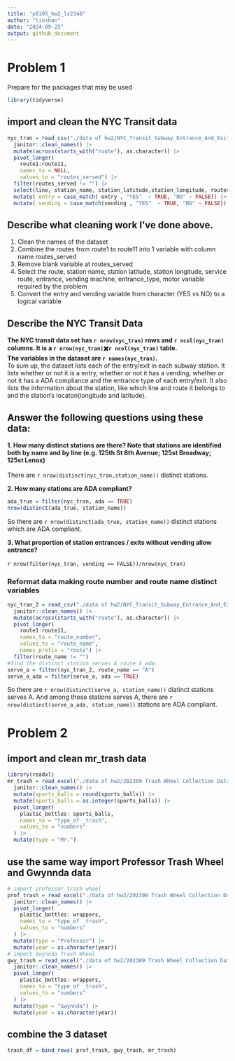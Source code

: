 ```yaml
---
title: "p8105_hw2_lx2346"
author: "linshan"
date: "2024-09-25"
output: github_document
---
```


# Problem 1
Prepare for the packages that may be used
```r
library(tidyverse)
```
## import and clean the NYC Transit data
```r
nyc_tran = read_csv("./data of hw2/NYC_Transit_Subway_Entrance_And_Exit_Data.csv",na = "") |>
  janitor::clean_names() |>
  mutate(across(starts_with("route"), as.character)) |>
  pivot_longer(
    route1:route11,
    names_to = NULL, 
    values_to = "routes_served") |>
  filter(routes_served != "") |>
  select(line, station_name, station_latitude,station_longitude, routes_served, entry, vending, entrance_type,ada) |>
  mutate( entry = case_match( entry , "YES"  ~ TRUE, "NO" ~ FALSE)) |>
  mutate( vending = case_match(vending , "YES"  ~ TRUE, "NO" ~ FALSE))
```
## Describe what cleaning work I've done above.
1. Clean the names of the dataset\
2. Combine the routes from route1 to route11 into 1 variable with column name routes_served\
3. Remove blank variable at routes_served\
4. Select the route, station name, station latitude, station longitude, service route, entrance, vending machine, entrance_type, motor variable required by the problem\
5. Convert the entry and vending variable from character (YES vs NO) to a logical variable\

## Describe the NYC Transit Data
**The NYC transit data set has `r nrow(nyc_tran)` rows and `r ncol(nyc_tran)` columns. It is a `r nrow(nyc_tran)`✖️`r ncol(nyc_tran)` table.**\
**The variables in the dataset are `r names(nyc_tran)`.**\
To sum up, the dataset lists each of the entry/exit in each subway station. It lists whether or not it is a entry, whether or not it has a vending,  whether or not it has a ADA compliance and the entrance type of each entry/exit. It also lists the information about the station, like which line and route it belongs to and the station's locaton(longitude and latitude).

## Answer the following questions using these data:
**1. How many distinct stations are there? Note that stations are identified both by name and by line (e.g. 125th St 8th Avenue; 125st Broadway; 125st Lenox)**\
\
There are `r nrow(distinct(nyc_tran,station_name))` distinct stations.

**2. How many stations are ADA compliant?**\
```r
ada_true = filter(nyc_tran, ada == TRUE)
nrow(distinct(ada_true, station_name))
```
So there are `r nrow(distinct(ada_true, station_name))` distinct stations which are ADA compliant.\

**3. What proportion of station entrances / exits without vending allow entrance?**\
\
`r nrow(filter(nyc_tran, vending == FALSE))/nrow(nyc_tran)`

### Reformat data making route number and route name distinct variables
```r
nyc_tran_2 = read_csv("./data of hw2/NYC_Transit_Subway_Entrance_And_Exit_Data.csv",na = "") |>
  janitor::clean_names() |>
  mutate(across(starts_with("route"), as.character)) |>
  pivot_longer(
    route1:route11,
    names_to = "route_number", 
    values_to = "route_name",
    names_prefix = "route") |>
  filter(route_name != "")
#find the distinct station serves A route & ada. 
serve_a = filter(nyc_tran_2, route_name == "A")
serve_a_ada = filter(serve_a, ada == TRUE)
```

So there are `r nrow(distinct(serve_a, station_name))` diatinct stations serves A. And among those stations serves A, there are `r nrow(distinct(serve_a_ada, station_name))` stations are ADA compliant.

# Problem 2
## import and clean mr_trash data
```r
library(readxl)
mr_trash = read_excel("./data of hw2/202309 Trash Wheel Collection Data.xlsx", range = "A2:N586") |>
  janitor::clean_names() |>
  mutate(sports_balls = round(sports_balls)) |>
  mutate(sports_balls = as.integer(sports_balls)) |>
  pivot_longer(
    plastic_bottles: sports_balls,
    names_to = "type_of _trash",
    values_to = "numbers"
  ) |>
  mutate(type = "Mr.")
```

## use the same way import Professor Trash Wheel and Gwynnda data
```r
# import professor trash wheel
prof_trash = read_excel("./data of hw2/202309 Trash Wheel Collection Data.xlsx", sheet = "Professor Trash Wheel", range = "A2:M108") |>
  janitor::clean_names() |>
  pivot_longer(
    plastic_bottles: wrappers,
    names_to = "type_of _trash",
    values_to = "numbers"
  ) |>
  mutate(type = "Professor") |>
  mutate(year = as.character(year))
# import Gwynnda Trash Wheel
gwy_trash = read_excel("./data of hw2/202309 Trash Wheel Collection Data.xlsx", sheet = "Gwynnda Trash Wheel", range = "A2:L157") |>
  janitor::clean_names() |>
  pivot_longer(
    plastic_bottles: wrappers,
    names_to = "type_of _trash",
    values_to = "numbers"
  ) |>
  mutate(type = "Gwynnda") |>
  mutate(year = as.character(year))
```

## combine the 3 dataset
```r
trash_df = bind_rows( prof_trash, gwy_trash, mr_trash)
```


